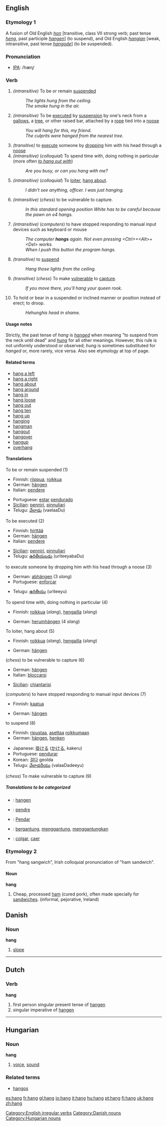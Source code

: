 ==English==

===Etymology 1===
A fusion of Old English ''[[hon]]'' [transitive, class VII strong verb; past tense ''[[heng]]'', past participle ''[[hangen]]''] (to suspend), and Old English ''[[hangian]]'' [weak, intransitive, past tense ''[[hangode]]''] (to be suspended).
===Pronunciation===
*[[w:IPA|IPA]]: /hæɳ/

===Verb===
[[Category:English irregular verbs]]
{{en-verb2|'''to hang'''|'''[[hangs]]'''|'''[[hung]] '''or''' [[hanged]]'''|'''[[hung]] '''or''' [[hanged]]'''|'''[[hanging]]'''}}

#''(intransitive)'' To be or remain [[suspend]]ed
#: ''The lights hung from the ceiling.''
#: ''The smoke hung in the air.''
#''(intransitive)'' To be [[executed]] by [[suspension]] by one's neck from a [[gallows]], a [[tree]], or other raised bar, attached by a [[rope]] tied into a [[noose]]
#: ''You will hang for this, my friend.''
#: ''The culprits were hanged from the nearest tree.''
#''(transitive)'' to [[execute]] someone by [[drop]]ping him with his head through a [[noose]]
#''(intransitive)'' (''colloquial'') To spend time with, doing nothing in particular (more often ''[[to hang out with]]'')
#: ''Are you busy, or can you hang with me?''
#''(intransitive)'' (''colloquial'') To [[loiter]], [[hang about]].
#: ''I didn't see anything, officer.  I was just hanging.''
#''(intransitive)'' (''chess'') to be vulnerable to capture.
#:''In this standard opening position White has to be careful because the pawn on e4 hangs.''
#''(intransitive)'' (''computers'') to have stopped responding to manual input devices such as keyboard or mouse
#:''The computer '''hangs''' again. Not even pressing <nowiki><Ctrl>+<Alt>+<Del></nowiki> works.''
#:''When I push this button the program hangs.''
#''(transitive)'' to [[suspend]]
#: ''Hang those lights from the ceiling.''
#''(transitive)'' (''chess'') To make [[vulnerable]] to [[capture]].
#: ''If you move there, you'll hang your queen rook.''
# To hold or bear in a suspended or inclined manner or position instead of erect; to droop.
#: ''He ''hung'' his head in shame.''

====Usage notes====
Strictly, the past tense of ''hang'' is ''[[hanged]]'' when meaning "to suspend from the neck until dead" and ''[[hung]]'' for all other meanings. However, this rule is not uniformly understood or observed; ''hung'' is sometimes substituted for ''hanged'' or, more rarely, vice versa. Also see etymology at top of page.

====Related terms====
*[[hang a left]]
*[[hang a right]]
*[[hang about]]
*[[hang around]]
*[[hang in]]
*[[hang loose]]
*[[hang out]]
*[[hang ten]]
*[[hang up]]
*[[hanging]]
*[[hangman]]
*[[hangout]]
*[[hangover]]
*[[hangup]]
*[[overhang]]

====Translations====
;To be or remain suspended (1)
{{top}}
*Finnish: [[riippua]], [[roikkua]]
*German: [[hängen]]
*Italian: [[pendere]]
{{mid}}
*Portuguese: [[estar]] [[pendurado]]
*[[Sicilian]]: [[penniri]], [[pinnuliari]]
*Telugu: [[వేలాడు]] (vaelaaDu)
{{bottom}}

;To be executed (2)
{{top}}
*Finnish: [[hirttää]]
*German: [[hängen]]
*Italian: [[pendere]]
{{mid}}
*[[Sicilian]]: [[penniri]], [[pinnuliari]]
*Telugu: [[ఉరితీయబడు]] (uriteeyabaDu)
{{bottom}}

;to execute someone by dropping him with his head through a noose (3)
{{top}}
*German: [[abhängen]] (3 ''slang'')
*Portuguese: [[enforcar]]
{{mid}}
*Telugu: [[ఉరితీయు]] (uriteeyu)
{{bottom}}

;To spend time with, doing nothing in particular (4)
{{top}}
*Finnish: [[roikkua]] (''slang''), [[hengailla]] (''slang'')
{{mid}}
*German: [[herumhängen]] (4 ''slang'')
{{bottom}}

;To loiter, hang about (5)
{{top}}
*Finnish: [[roikkua]] (''slang''), [[hengailla]] (''slang'')
{{mid}}
*German: [[hängen]]
{{bottom}}

;(''chess'') to be vulnerable to capture (6)
{{top}}
*German: [[hängen]]
*Italian: [[bloccarsi]]
{{mid}}
*[[Sicilian]]: [[chiantarisi]]
{{bottom}}

;(''computers'') to have stopped responding to manual input devices (7)
{{top}}
*Finnish: [[kaatua]]
{{mid}}
*German: [[hängen]]
{{bottom}}

;to suspend (8)
{{top}}
*Finnish: [[ripustaa]], [[asettaa]] [[roikkua|roikkumaan]]
*German: [[hängen]], [[henken]]
{{mid}}
*Japanese: [[掛ける]] ([[かける]], kakeru)
*Portuguese: [[pendurar]]
*Korean: [[걸다]] geolda
*Telugu: [[వేలాడదీయు]] (valaaDadeeyu) 
{{bottom}}

;(''chess'') To make vulnerable to capture (9)
{{top}}
{{mid}}
{{bottom}}

=====Translations to be categorized=====
{{checktrans}}

*{{ttbc|Dutch}}: [[hangen]]
*{{ttbc|French}}: [[pendre]]
*{{ttbc|Ido}}: [[Pendar]]
*{{ttbc|Indonesian}}: [[gantung|bergantung]], [[gantung|menggantung]], [[gantung|menggantungkan]]
*{{ttbc|Spanish}}: [[colgar]], [[caer]]

===Etymology 2===
From "hang sangwich", Irish colloquial pronunciation of "ham sandwich".

==== Noun ====
'''hang'''
# Cheap, processed [[ham]] (cured pork), often made specially for [[sandwich]]es. (informal, pejorative, Ireland)

==Danish==

=== Noun ===
'''hang'''

#[[slope]]

[[Category:Danish nouns]]

----

==Dutch==
===Verb===
'''hang'''

# first person singular present tense of [[hangen]]
# singular imperative of [[hangen]]

----

==Hungarian==
===Noun===
'''hang'''

# [[voice]], [[sound]]

===Related terms===
*[[hangos]]

[[Category:Hungarian nouns]]

[[es:hang]]
[[fr:hang]]
[[gl:hang]]
[[io:hang]]
[[it:hang]]
[[hu:hang]]
[[pt:hang]]
[[fi:hang]]
[[uk:hang]]
[[zh:hang]]